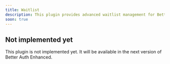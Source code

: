 ```yaml
---
title: Waitlist
description: This plugin provides advanced waitlist management for Better Auth. It allows you to manage your waitlist and send emails to users.
soon: true
---
```


## Not implemented yet

This plugin is not implemented yet. It will be available in the next version of Better Auth Enhanced.